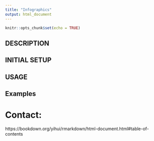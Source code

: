 ```yaml
---
title: "Infographics"
output: html_document
---
```


```r
knitr::opts_chunk$set(echo = TRUE)
```

## DESCRIPTION

## INITIAL SETUP

## USAGE

## Examples

# Contact:


https://bookdown.org/yihui/rmarkdown/html-document.html#table-of-contents